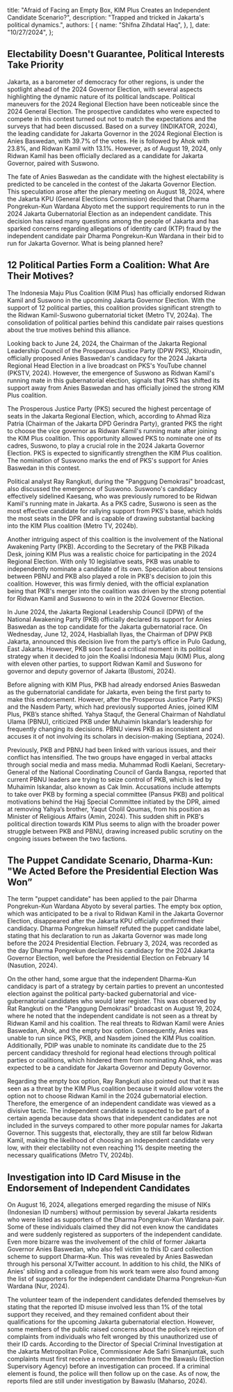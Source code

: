 
  title:
    "Afraid of Facing an Empty Box, KIM Plus Creates an Independent Candidate Scenario?",
  description: "Trapped and tricked in Jakarta's political dynamics.",
  authors: [
    {
      name: "Shifna Zihdatal Haq",
    },
  ],
  date: "10/27/2024",
};

## Electability Doesn't Guarantee, Political Interests Take Priority

Jakarta, as a barometer of democracy for other regions, is under the spotlight ahead of the 2024 Governor Election,
with several aspects highlighting the dynamic nature of its political landscape. Political maneuvers for the 2024
Regional Election have been noticeable since the 2024 General Election. The prospective candidates who were
expected to compete in this contest turned out not to match the expectations and the surveys that had been discussed.
Based on a survey (INDIKATOR, 2024), the leading candidate for Jakarta Governor in the 2024 Regional Election
is Anies Baswedan, with 39.7% of the votes. He is followed by Ahok with 23.8%, and Ridwan Kamil with 13.1%.
However, as of August 19, 2024, only Ridwan Kamil has been officially declared as a candidate for Jakarta Governor, paired with Suswono.

<ElectabilityChart
  title="Electability of Candidates for Governor in Jakarta Election Simulation"
  description="Survey for Jakarta governor candidates (%)."
  footnote="Anies Baswedan has a survey result more than 3 times higher than Ridwan Kamil."
/>

The fate of Anies Baswedan as the candidate with the highest electability is predicted to be canceled in the
contest of the Jakarta Governor Election. This speculation arose after the plenary meeting on August 18, 2024,
where the Jakarta KPU (General Elections Commission) decided that Dharma Pongrekun-Kun Wardana Abyoto met
the support requirements to run in the 2024 Jakarta Gubernatorial Election as an independent candidate.
This decision has raised many questions among the people of Jakarta and has sparked concerns regarding
allegations of identity card (KTP) fraud by the independent candidate pair Dharma Pongrekun-Kun Wardana
in their bid to run for Jakarta Governor. What is being planned here?

## 12 Political Parties Form a Coalition: What Are Their Motives?

The Indonesia Maju Plus Coalition (KIM Plus) has officially endorsed Ridwan Kamil and Suswono in the
upcoming Jakarta Governor Election. With the support of 12 political parties, this coalition provides
significant strength to the Ridwan Kamil-Suswono gubernatorial ticket (Metro TV, 2024a). The consolidation
of political parties behind this candidate pair raises questions about the true motives behind this alliance.

Looking back to June 24, 2024, the Chairman of the Jakarta Regional Leadership Council of the Prosperous
Justice Party (DPW PKS), Khoirudin, officially proposed Anies Baswedan's candidacy for the 2024 Jakarta
Regional Head Election in a live broadcast on PKS's YouTube channel (PKSTV, 2024). However, the emergence
of Suswono as Ridwan Kamil's running mate in this gubernatorial election, signals that PKS has shifted
its support away from Anies Baswedan and has officially joined the strong KIM Plus coalition.

The Prosperous Justice Party (PKS) secured the highest percentage of seats in the Jakarta Regional
Election, which, according to Ahmad Riza Patria (Chairman of the Jakarta DPD Gerindra Party), granted
PKS the right to choose the vice governor as Ridwan Kamil's running mate after joining the KIM Plus coalition.
This opportunity allowed PKS to nominate one of its cadres, Suswono, to play a crucial role in the 2024
Jakarta Governor Election. PKS is expected to significantly strengthen the KIM Plus coalition. The nomination
of Suswono marks the end of PKS's support for Anies Baswedan in this contest.

Political analyst Ray Rangkuti, during the "Panggung Demokrasi" broadcast, also discussed the emergence
of Suswono. Suswono's candidacy effectively sidelined Kaesang, who was previously rumored to be Ridwan Kamil's
running mate in Jakarta. As a PKS cadre, Suswono is seen as the most effective candidate for rallying
support from PKS's base, which holds the most seats in the DPR and is capable of drawing substantial
backing into the KIM Plus coalition (Metro TV, 2024b).

Another intriguing aspect of this coalition is the involvement of the National Awakening Party (PKB).
According to the Secretary of the PKB Pilkada Desk, joining KIM Plus was a realistic choice for
participating in the 2024 Regional Election. With only 10 legislative seats, PKB was unable to independently
nominate a candidate of its own. Speculation about tensions between PBNU and PKB also played a role
in PKB's decision to join this coalition. However, this was firmly denied, with the official explanation
being that PKB's merger into the coalition was driven by the strong potential for Ridwan Kamil and
Suswono to win in the 2024 Governor Election.

In June 2024, the Jakarta Regional Leadership Council (DPW) of the National Awakening Party (PKB)
officially declared its support for Anies Baswedan as the top candidate for the Jakarta gubernatorial race.
On Wednesday, June 12, 2024, Hasbiallah Ilyas, the Chairman of DPW PKB Jakarta, announced this decision
live from the party’s office in Pulo Gadung, East Jakarta. However, PKB soon faced a critical moment
in its political strategy when it decided to join the Koalisi Indonesia Maju (KIM) Plus, along with
eleven other parties, to support Ridwan Kamil and Suswono for governor and deputy governor of Jakarta (Bustomi, 2024).

Before aligning with KIM Plus, PKB had already endorsed Anies Baswedan as the gubernatorial candidate
for Jakarta, even being the first party to make this endorsement. However, after the Prosperous Justice
Party (PKS) and the Nasdem Party, which had previously supported Anies, joined KIM Plus, PKB’s stance shifted.
Yahya Staquf, the General Chairman of Nahdlatul Ulama (PBNU), criticized PKB under Muhaimin Iskandar’s
leadership for frequently changing its decisions. PBNU views PKB as inconsistent and accuses it of not
involving its scholars in decision-making (Septiana, 2024).

Previously, PKB and PBNU had been linked with various issues, and their conflict has intensified.
The two groups have engaged in verbal attacks through social media and mass media. Muhammad Rodli Kaelani,
Secretary-General of the National Coordinating Council of Garda Bangsa, reported that current PBNU
leaders are trying to seize control of PKB, which is led by Muhaimin Iskandar, also known as Cak Imin.
Accusations include attempts to take over PKB by forming a special committee (Pansus PKB) and political
motivations behind the Hajj Special Committee initiated by the DPR, aimed at removing Yahya’s brother,
Yaqut Cholil Qoumas, from his position as Minister of Religious Affairs (Amin, 2024). This sudden shift
in PKB's political direction towards KIM Plus seems to align with the broader power struggle between
PKB and PBNU, drawing increased public scrutiny on the ongoing issues between the two factions.

## The Puppet Candidate Scenario, Dharma-Kun: "We Acted Before the Presidential Election Was Won”

The term "puppet candidate" has been applied to the pair Dharma Pongrekun-Kun Wardana Abyoto
by several parties. The empty box option, which was anticipated to be a rival to Ridwan Kamil
in the Jakarta Governor Election, disappeared after the Jakarta KPU officially confirmed their candidacy.
Dharma Pongrekun himself refuted the puppet candidate label, stating that his declaration to run
as Jakarta Governor was made long before the 2024 Presidential Election. February 3, 2024,
was recorded as the day Dharma Pongrekun declared his candidacy for the 2024 Jakarta Governor Election,
well before the Presidential Election on February 14 (Nasution, 2024).

On the other hand, some argue that the independent Dharma-Kun candidacy is part of a strategy by
certain parties to prevent an uncontested election against the political party-backed gubernatorial
and vice-gubernatorial candidates who would later register. This was observed by Rat Rangkuti on
the "Panggung Demokrasi" broadcast on August 19, 2024, where he noted that the independent candidate
is not seen as a threat by Ridwan Kamil and his coalition. The real threats to Ridwan Kamil were
Anies Baswedan, Ahok, and the empty box option. Consequently, Anies was unable to run since PKS, PKB,
and Nasdem joined the KIM Plus coalition. Additionally, PDIP was unable to nominate its candidate
due to the 25 percent candidacy threshold for regional head elections through political parties
or coalitions, which hindered them from nominating Ahok, who was expected to be a candidate for
Jakarta Governor and Deputy Governor.

Regarding the empty box option, Ray Rangkuti also pointed out that it was seen as a threat by the
KIM Plus coalition because it would allow voters the option not to choose Ridwan Kamil in the 2024
gubernatorial election. Therefore, the emergence of an independent candidate was viewed as a
divisive tactic. The independent candidate is suspected to be part of a certain agenda because
data shows that independent candidates are not included in the surveys compared to other more
popular names for Jakarta Governor. This suggests that, electorally, they are still far below
Ridwan Kamil, making the likelihood of choosing an independent candidate very low, with their
electability not even reaching 1% despite meeting the necessary qualifications (Metro TV, 2024b).

## Investigation into ID Card Misuse in the Endorsement of Independent Candidates

On August 16, 2024, allegations emerged regarding the misuse of NIKs (Indonesian ID numbers) without
permission by several Jakarta residents who were listed as supporters of the Dharma Pongrekun-Kun
Wardana pair. Some of these individuals claimed they did not even know the candidates and were
suddenly registered as supporters of the independent candidate. Even more bizarre was the
involvement of the child of former Jakarta Governor Anies Baswedan, who also fell victim to
this ID card collection scheme to support Dharma-Kun. This was revealed by Anies Baswedan through
his personal X/Twitter account. In addition to his child, the NIKs of Anies’ sibling and a colleague
from his work team were also found among the list of supporters for the independent candidate
Dharma Pongrekun-Kun Wardana (Nur, 2024).

The volunteer team of the independent candidates defended themselves by stating that the reported
ID misuse involved less than 1% of the total support they received, and they remained confident about
their qualifications for the upcoming Jakarta gubernatorial election. However, some members of the
public raised concerns about the police’s rejection of complaints from individuals who felt wronged
by this unauthorized use of their ID cards. According to the Director of Special Criminal Investigation
at the Jakarta Metropolitan Police, Commissioner Ade Safri Simanjuntak, such complaints must
first receive a recommendation from the Bawaslu (Election Supervisory Agency) before an investigation
can proceed. If a criminal element is found, the police will then follow up on the case. As of now,
the reports filed are still under investigation by Bawaslu (Maharso, 2024).
